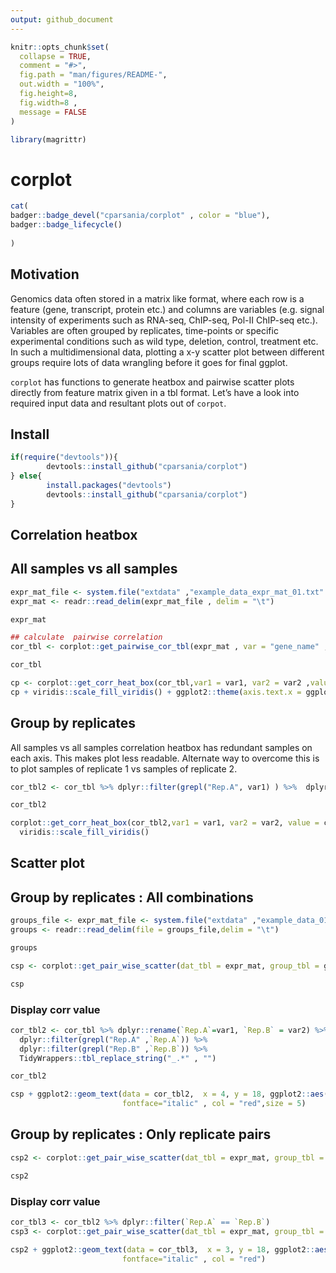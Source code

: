 ```yaml
---
output: github_document
---
```


<!-- README.md is generated from README.Rmd. Please edit that file -->

```r
knitr::opts_chunk$set(
  collapse = TRUE,
  comment = "#>",
  fig.path = "man/figures/README-",
  out.width = "100%",
  fig.height=8,
  fig.width=8 ,
  message = FALSE
)
```

```r
library(magrittr)
```
# corplot 
<!-- badges: start -->

```r
cat(
badger::badge_devel("cparsania/corplot" , color = "blue"),
badger::badge_lifecycle()
  
)

```
<!-- badges: end -->

## Motivation

 Genomics data often stored in a matrix like format, where each row is a feature (gene, transcript, protein etc.) and columns are  variables (e.g. signal intensity of experiments such as RNA-seq, ChIP-seq, Pol-II ChIP-seq etc.). Variables are often grouped by replicates, time-points or specific experimental conditions such as wild type, deletion, control, treatment etc. In such a multidimensional data, plotting a x-y scatter plot between different groups require lots of data wrangling before it goes for final ggplot. 
 
 `corplot` has functions to generate heatbox and pairwise scatter plots directly from feature matrix given in a tbl format. Let's have a look into required input data and resultant plots out of `corpot`. 

## Install

```r
if(require("devtools")){
        devtools::install_github("cparsania/corplot")
} else{
        install.packages("devtools")
        devtools::install_github("cparsania/corplot")
}

```

## Correlation heatbox 

## All samples vs all samples

```r

expr_mat_file <- system.file("extdata" ,"example_data_expr_mat_01.txt" , package = "corplot")
expr_mat <- readr::read_delim(expr_mat_file , delim = "\t") 

expr_mat

## calculate  pairwise correlation 
cor_tbl <- corplot::get_pairwise_cor_tbl(expr_mat , var = "gene_name" , method = "pearson") 

cor_tbl

cp <- corplot::get_corr_heat_box(cor_tbl,var1 = var1, var2 = var2 ,value = corr) 
cp + viridis::scale_fill_viridis() + ggplot2::theme(axis.text.x = ggplot2::element_text(angle=90))

```

## Group by replicates

All samples vs all samples correlation heatbox has redundant samples on each axis. This makes plot less readable. Alternate way to overcome this is to plot samples of replicate 1 vs samples of replicate 2.    

```r
cor_tbl2 <- cor_tbl %>% dplyr::filter(grepl("Rep.A", var1) ) %>%  dplyr::filter(grepl("Rep.B", var2) )

cor_tbl2

corplot::get_corr_heat_box(cor_tbl2,var1 = var1, var2 = var2, value = corr) + 
  viridis::scale_fill_viridis() 

```

## Scatter plot 

## Group by replicates : All combinations 

``` r
groups_file <- expr_mat_file <- system.file("extdata" ,"example_data_01_sample_groups.txt" , package = "corplot")
groups <- readr::read_delim(file = groups_file,delim = "\t") 

groups 

csp <- corplot::get_pair_wise_scatter(dat_tbl = expr_mat, group_tbl = groups,var_plot = condition, var_plot_group = repl,dat_id = gene_name)

csp
```

### Display corr value

```r

cor_tbl2 <- cor_tbl %>% dplyr::rename(`Rep.A`=var1, `Rep.B` = var2) %>% 
  dplyr::filter(grepl("Rep.A" ,`Rep.A`)) %>%
  dplyr::filter(grepl("Rep.B" ,`Rep.B`)) %>% 
  TidyWrappers::tbl_replace_string("_.*" , "")

cor_tbl2

csp + ggplot2::geom_text(data = cor_tbl2,  x = 4, y = 18, ggplot2::aes(label = paste("r","=",corr , sep = "")) , 
                         fontface="italic" , col = "red",size = 5)


```

## Group by replicates : Only replicate pairs  
```r
csp2 <- corplot::get_pair_wise_scatter(dat_tbl = expr_mat, group_tbl = groups,var_plot = condition, var_plot_group = repl,dat_id = gene_name,view_matrix = FALSE)

csp2
```

### Display corr value

``` r
cor_tbl3 <- cor_tbl2 %>% dplyr::filter(`Rep.A` == `Rep.B`) 
csp3 <- corplot::get_pair_wise_scatter(dat_tbl = expr_mat, group_tbl = groups,var_plot = condition, var_plot_group = repl,dat_id = gene_name,view_matrix = FALSE)

csp2 + ggplot2::geom_text(data = cor_tbl3,  x = 3, y = 18, ggplot2::aes(label = paste("r","=",corr , sep = "")) , 
                         fontface="italic" , col = "red")

```






